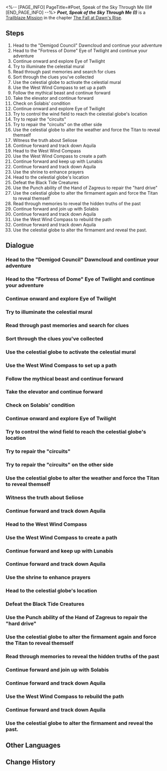 <%-- [PAGE_INFO]
PageTitle=#Poet, Speak of the Sky Through Me (I)#
[END_PAGE_INFO] --%>
{{Stub|Dialogue.}}
{{Mission Infobox
|id            = 1040406
|title         = 
|image         = Mission Poet, Speak of the Sky Through Me (I).png{{subst:void|<!--$UPLOAD:<<SpriteOutput/Chronicle/1040406.png>-<Mission Poet, Speak of the Sky Through Me (I).png>-<Fate's Atlas Images>>-->}}
|type          = Trailblaze
|event_name    = 
|chapter       = The Fall at Dawn's Rise
|requirements  = [[Trailblaze Mission]] ''[[Grove, Judge the Past and Present]]'' completed
|summary       = Within the Eye of Twilight, you encounter Seliose's two winged companion beasts. Guided by them, you inch closer to Aquila's true form, uncovering the hidden truth of Seliose and the Skyfolk: their fabled glory was a lie. Disillusioned by her kin's folly, the fallen hero fused with the Titan, condemning them to extinction. The Skyfolk of today were merely descendants of an unnamed Chrysos Heir. Undeterred, Hyacine declares her resolve to Seliose, joining you to confront the final Titan &mdash; Aquila, the Eye of Twilight.
|characters    = Dan Heng; Hyacine; Lunabis; Phainon; Solabis; Trailblazer
|startLocation = [[Amphoreus]] - [["Demigod Council" Dawncloud]]
|world         = Amphoreus
|area          = "Demigod Council" Dawncloud
|prev          = Grove, Judge the Past and Present
|next          = Poet, Speak of the Sky Through Me (II)
|rewards       = Trailblaze EXP*1,100; Stellar Jade*140; Refined Aether*10; Lost Crystal*10; Celestial Ambrosia*440; Narration of Clouds and Snow (Disk)*1 { text = ''Narration of Clouds and Snow'' }; Credit*150,000
}}
'''''Poet, Speak of the Sky Through Me (I)''''' is a [[Trailblaze Mission]] in the chapter [[The Fall at Dawn's Rise]].

==Steps==
# Head to the "Demigod Council" Dawncloud and continue your adventure
# Head to the "Fortress of Dome" Eye of Twilight and continue your adventure
# Continue onward and explore Eye of Twilight
# Try to illuminate the celestial mural
# Read through past memories and search for clues
# Sort through the clues you've collected
# Use the celestial globe to activate the celestial mural
# Use the West Wind Compass to set up a path
# Follow the mythical beast and continue forward
# Take the elevator and continue forward
# Check on Solabis' condition
# Continue onward and explore Eye of Twilight
# Try to control the wind field to reach the celestial globe's location
# Try to repair the "circuits"
# Try to repair the "circuits" on the other side
# Use the celestial globe to alter the weather and force the Titan to reveal themself
# Witness the truth about Seliose
# Continue forward and track down Aquila
# Head to the West Wind Compass
# Use the West Wind Compass to create a path
# Continue forward and keep up with Lunabis
# Continue forward and track down Aquila
# Use the shrine to enhance prayers
# Head to the celestial globe's location
# Defeat the Black Tide Creatures
# Use the Punch ability of the Hand of Zagreus to repair the "hard drive"
# Use the celestial globe to alter the firmament again and force the Titan to reveal themself
# Read through memories to reveal the hidden truths of the past
# Continue forward and join up with Solabis
# Continue forward and track down Aquila
# Use the West Wind Compass to rebuild the path
# Continue forward and track down Aquila
# Use the celestial globe to alter the firmament and reveal the past.

<!--
==Gameplay Notes==

--><!--
==Trial Character==

-->
==Dialogue==
{{Stub Dialogue}}
===Head to the "Demigod Council" Dawncloud and continue your adventure{{subst:void|<!--104040677-->}}===
{{Mission Description|type=trailblaze|location="Demigod Council" Dawncloud|The Eye of Twilight, a sky barrier named after a Titan, was both the homeland of the Sky people in ancient times and now serves as Aquila's dwelling. With Hyacine's help, we have set foot on this outworld land to find the Titan who binds the sky.}}
{{Dialogue Start}}
:{{tx}}
{{Dialogue End}}

===Head to the "Fortress of Dome" Eye of Twilight and continue your adventure{{subst:void|<!--104040678-->}}===
{{Dialogue Start}}
:{{tx}}
{{Dialogue End}}

===Continue onward and explore Eye of Twilight{{subst:void|<!--104040602-->}}===
{{Dialogue Start}}
:{{tx}}
{{Dialogue End}}

===Try to illuminate the celestial mural{{subst:void|<!--104040657-->}}===
{{Dialogue Start}}
:{{tx}}
{{Dialogue End}}

===Read through past memories and search for clues{{subst:void|<!--104040604-->}}===
{{Dialogue Start}}
:{{tx}}
{{Dialogue End}}

===Sort through the clues you've collected{{subst:void|<!--104040607-->}}===
{{Dialogue Start}}
:{{tx}}
{{Dialogue End}}

===Use the celestial globe to activate the celestial mural{{subst:void|<!--104040609-->}}===
{{Dialogue Start}}
:{{tx}}
{{Dialogue End}}

===Use the West Wind Compass to set up a path{{subst:void|<!--104040610-->}}===
{{Dialogue Start}}
:{{tx}}
{{Dialogue End}}

===Follow the mythical beast and continue forward{{subst:void|<!--104040612-->}}===
{{Mission Description|type=trailblaze|location="Fortress of Dome" Eye of Twilight|update|During our exploration, we caught glimpses of the Skyfolk's past, filled with a solemn atmosphere that could hardly be described as peaceful. Then, a mythical beast appeared before us, one deeply connected to the hero Seliose. We decided to follow its fluttering wings and continue forward together.}}
{{Dialogue Start}}
:{{tx}}
{{Dialogue End}}

===Take the elevator and continue forward{{subst:void|<!--104040614-->}}===
{{Dialogue Start}}
:{{tx}}
{{Dialogue End}}

===Check on Solabis' condition{{subst:void|<!--104040617-->}}===
{{Dialogue Start}}
:{{tx}}
{{Dialogue End}}

===Continue onward and explore Eye of Twilight{{subst:void|<!--104040618-->}}===
{{Mission Description|type=trailblaze|location="Fortress of Dome" Eye of Twilight|update|Responding to Hyacine's call, Solabis regained its sanity. Then, Seliose's two companion winged beasts offered to guide us to Aquila's location.}}
{{Dialogue Start}}
:{{tx}}
{{Dialogue End}}

===Try to control the wind field to reach the celestial globe's location{{subst:void|<!--104040620-->}}===
{{Dialogue Start}}
:{{tx}}
{{Dialogue End}}

===Try to repair the "circuits"{{subst:void|<!--104040622-->}}===
{{Dialogue Start}}
:{{tx}}
{{Dialogue End}}

===Try to repair the "circuits" on the other side{{subst:void|<!--104040623-->}}===
{{Dialogue Start}}
:{{tx}}
{{Dialogue End}}

===Use the celestial globe to alter the weather and force the Titan to reveal themself{{subst:void|<!--104040654-->}}===
{{Dialogue Start}}
:{{tx}}
{{Dialogue End}}

===Witness the truth about Seliose{{subst:void|<!--104040626-->}}===
{{Dialogue Start}}
:{{tx}}
{{Dialogue End}}

===Continue forward and track down Aquila{{subst:void|<!--104040665-->}}===
{{Mission Description|type=trailblaze|location="Fortress of Dome" Eye of Twilight|update|The legends of the Sky people, the historical gaps that concern Hyacine &mdash; "the past." We pondered the unknown tales shared by the winged beasts, relentlessly tracking Aquila down, trying to force them out using the celestial mural.}}
{{Dialogue Start}}
:{{tx}}
{{Dialogue End}}

===Head to the West Wind Compass{{subst:void|<!--104040680-->}}===
{{Dialogue Start}}
:{{tx}}
{{Dialogue End}}

===Use the West Wind Compass to create a path{{subst:void|<!--104040634-->}}===
{{Dialogue Start}}
:{{tx}}
{{Dialogue End}}

===Continue forward and keep up with Lunabis{{subst:void|<!--104040639-->}}===
{{Dialogue Start}}
:{{tx}}
{{Dialogue End}}

===Continue forward and track down Aquila{{subst:void|<!--104040641-->}}===
{{Dialogue Start}}
:{{tx}}
{{Dialogue End}}

===Use the shrine to enhance prayers{{subst:void|<!--104040616-->}}===
{{Dialogue Start}}
:{{tx}}
{{Dialogue End}}

===Head to the celestial globe's location{{subst:void|<!--104040667-->}}===
{{Dialogue Start}}
:{{tx}}
{{Dialogue End}}

===Defeat the Black Tide Creatures{{subst:void|<!--104040642-->}}===
{{Dialogue Start}}
:{{tx}}
{{Dialogue End}}

===Use the Punch ability of the Hand of Zagreus to repair the "hard drive"{{subst:void|<!--104040635-->}}===
{{Dialogue Start}}
:{{tx}}
{{Dialogue End}}

===Use the celestial globe to alter the firmament again and force the Titan to reveal themself{{subst:void|<!--104040647-->}}===
{{Dialogue Start}}
:{{tx}}
{{Dialogue End}}

===Read through memories to reveal the hidden truths of the past{{subst:void|<!--104040648-->}}===
{{Dialogue Start}}
:{{tx}}
{{Dialogue End}}

===Continue forward and join up with Solabis{{subst:void|<!--104040649-->}}===
{{Dialogue Start}}
:{{tx}}
{{Dialogue End}}

===Continue forward and track down Aquila{{subst:void|<!--104040672-->}}===
{{Dialogue Start}}
:{{tx}}
{{Dialogue End}}

===Use the West Wind Compass to rebuild the path{{subst:void|<!--104040650-->}}===
{{Dialogue Start}}
:{{tx}}
{{Dialogue End}}

===Continue forward and track down Aquila{{subst:void|<!--104040651-->}}===
{{Dialogue Start}}
:{{tx}}
{{Dialogue End}}

===Use the celestial globe to alter the firmament and reveal the past.{{subst:void|<!--104040656-->}}===
{{Dialogue Start}}
:{{tx}}
{{Dialogue End}}

==Other Languages==
{{Other Languages
|en   = Poet, Speak of the Sky Through Me (I)
|zhs  = 诗者啊，从我处诉说天空·上
|zht  = 詩者啊，從我處訴說天空•上
|ja   = 詩人よ、天空を語れ・上
|ko   = 시인이여, 내게서 하늘을 이야기해다오•상
|es   = Poeta, canta sobre el cielo desde aquí&nbsp;I
|fr   = Poète, parle-moi du ciel (I)
|ru   = О поэт, расскажи мне о небе I
|th   = กวีเอ๋ย จงขับขานเรื่องราวท้องนภาจากข้า: ภาคต้น
|vi   = Hỡi thi sĩ, kể cho ta nghe chuyện về bầu trời (1)
|de   = O Dichter, erzähl mir vom Himmel (Teil 1)
|id   = Penyair, Ceritakan tentang Langit Melaluiku 1
|pt   = Poeta, Fale do Céu Através de Mim (I)
}}

==Change History==
{{Change History|3.3}}
